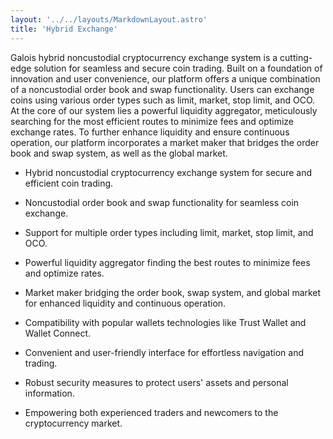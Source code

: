 ```yaml
---
layout: '../../layouts/MarkdownLayout.astro'
title: 'Hybrid Exchange'
---
```


Galois hybrid noncustodial cryptocurrency exchange system is a
cutting-edge solution for seamless and secure coin trading. Built on a
foundation of innovation and user convenience, our platform offers a
unique combination of a noncustodial order book and swap functionality.
Users can exchange coins using various order types such as limit,
market, stop limit, and OCO. At the core of our system lies a powerful
liquidity aggregator, meticulously searching for the most efficient
routes to minimize fees and optimize exchange rates. To further enhance
liquidity and ensure continuous operation, our platform incorporates a
market maker that bridges the order book and swap system, as well as the
global market.

- Hybrid noncustodial cryptocurrency exchange system for secure and efficient coin trading.

- Noncustodial order book and swap functionality for seamless coin exchange.

- Support for multiple order types including limit, market, stop limit, and OCO.

- Powerful liquidity aggregator finding the best routes to minimize fees and optimize rates.

- Market maker bridging the order book, swap system, and global market for enhanced liquidity and continuous operation.

- Compatibility with popular wallets technologies like Trust Wallet and Wallet Connect.

- Convenient and user-friendly interface for effortless navigation and trading.

- Robust security measures to protect users\' assets and personal information.

- Empowering both experienced traders and newcomers to the cryptocurrency market.
